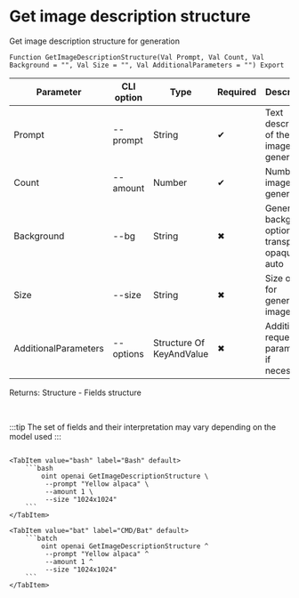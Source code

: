 ﻿---
sidebar_position: 6
description: Get image description structure and other functions to work with OpenAI in the Open Integration Package, a free open-source integration library for 1C:Enterprise 8, OneScript and CLI
keywords: [1C, 1С, 1С:Enterprise, 1С:Enterprise 8.3, API, Integration, Services, Exchange, OneScript, CLI, OpenAI]
---


# Get image description structure
 Get image description structure for generation



`Function GetImageDescriptionStructure(Val Prompt, Val Count, Val Background = "", Val Size = "", Val AdditionalParameters = "") Export`

  | Parameter | CLI option | Type | Required | Description |
  |-|-|-|-|-|
  | Prompt | --prompt | String | &#x2714; | Text description of the image for generation |
  | Count | --amount | Number | &#x2714; | Number of images to generate |
  | Background | --bg | String | &#x2716; | Generation background option: transparent, opaque, auto |
  | Size | --size | String | &#x2716; | Size option for generated images |
  | AdditionalParameters | --options | Structure Of KeyAndValue | &#x2716; | Additional request parameters, if necessary |

  
  Returns:  Structure - Fields structure

<br/>

:::tip
The set of fields and their interpretation may vary depending on the model used
:::
<br/>



```bsl title="1C:Enterprise/OneScript code example"

```
 

 <Tabs>
  
    <TabItem value="bash" label="Bash" default>
        ```bash
            oint openai GetImageDescriptionStructure \
             --prompt "Yellow alpaca" \
             --amount 1 \
             --size "1024x1024"
        ```
    </TabItem>
  
    <TabItem value="bat" label="CMD/Bat" default>
        ```batch
            oint openai GetImageDescriptionStructure ^
             --prompt "Yellow alpaca" ^
             --amount 1 ^
             --size "1024x1024"
        ```
    </TabItem>
</Tabs>



